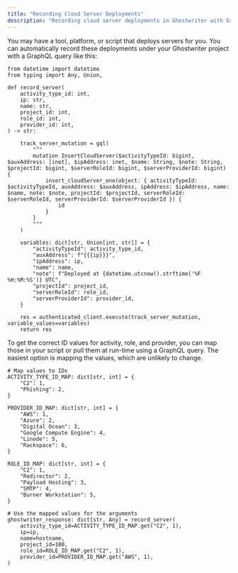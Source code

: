```yaml
---
title: "Recording Cloud Server Deployments"
description: "Recording cloud server deployments in Ghostwriter with GraphQL"
---
```


You may have a tool, platform, or script that deploys servers for you. You can automatically record these deployments under your Ghostwriter project with a GraphQL query like this:

```
from datetime import datetime
from typing import Any, Union,

def record_server(
    activity_type_id: int,
    ip: str,
    name: str,
    project_id: int,
    role_id: int,
    provider_id: int,
) -> str:

    track_server_mutation = gql(
        """
        mutation InsertCloudServer($activityTypeId: bigint, $auxAddress: [inet], $ipAddress: inet, $name: String, $note: String, $projectId: bigint, $serverRoleId: bigint, $serverProviderId: bigint) {
            insert_cloudServer_one(object: { activityTypeId: $activityTypeId, auxAddress: $auxAddress, ipAddress: $ipAddress, name: $name, note: $note, projectId: $projectId, serverRoleId: $serverRoleId, serverProviderId: $serverProviderId }) {
                id
            }
        }
        """
    )

    variables: dict[str, Union[int, str]] = {
        "activityTypeId": activity_type_id,
        "auxAddress": f"{{{ip}}}",
        "ipAddress": ip,
        "name": name,
        "note": f"Deployed at {datetime.utcnow().strftime('%F %H:%M:%S')} UTC",
        "projectId": project_id,
        "serverRoleId": role_id,
        "serverProviderId": provider_id,
    }

    res = authenticated_client.execute(track_server_mutation, variable_values=variables)
    return res
```

To get the correct ID values for activity, role, and provider, you can map those in your script or pull them at run-time using a GraphQL query. The easiest option is mapping the values, which are unlikely to change.

```
# Map values to IDs
ACTIVITY_TYPE_ID_MAP: dict[str, int] = {
    "C2": 1,
    "Phishing": 2,
}

PROVIDER_ID_MAP: dict[str, int] = {
    "AWS": 1,
    "Azure": 2,
    "Digital Ocean": 3,
    "Google Compute Engine": 4,
    "Linode": 5,
    "Rackspace": 6,
}

ROLE_ID_MAP: dict[str, int] = {
    "C2": 1,
    "Redirector": 2,
    "Payload Hosting": 3,
    "SMTP": 4,
    "Burner Workstation": 5,
}

# Use the mapped values for the arguments
ghostwriter_response: dict[str, Any] = record_server(
    activity_type_id=ACTIVITY_TYPE_ID_MAP.get("C2", 1),
    ip=ip,
    name=hostname,
    project_id=100,
    role_id=ROLE_ID_MAP.get("C2", 1),
    provider_id=PROVIDER_ID_MAP.get("AWS", 1),
)
```
